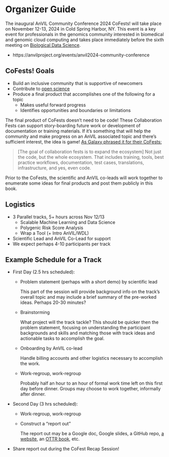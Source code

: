 # Organizer Guide {-}

The inaugural AnVIL Community Conference 2024 CoFests! will take place on November 12-13, 2024 in Cold Spring Harbor, NY.
This event is a key event for professionals in the genomics community interested in biomedical and genomic cloud computing and takes place immediately before the sixth meeting on [Biological Data Science](https://meetings.cshl.edu/meetings.aspx?meet=DATA&year=24).

- https://anvilproject.org/events/anvil2024-community-conference

## CoFests! Goals {- .unlisted}

- Build an inclusive community that is supportive of newcomers
- Contribute to [open science](https://en.wikipedia.org/wiki/Open_science)
- Produce a final product that accomplishes one of the following for a topic
  - Makes useful forward progress
  - Identifies opportunities and boundaries or limitations

The final product of CoFests doesn't need to be code! These Collaboration Fests can support story-boarding future work or development of documentation or training materials. If it's something that will help the community and make progress on an AnVIL associated topic and there's sufficient interest, the idea is game! [As Galaxy phrased it for their CoFests:](https://galaxyproject.org/events/gcc2023/cofest/#goals)

> [The goal of collaboration fests is to expand the ecosystem] Not just the code, but the whole ecosystem. That includes training, tools, best practice workflows, documentation, test cases, translations, infrastructure, and yes, even code.  

Prior to the CoFests, the scientific and AnVIL co-leads will work together to enumerate some ideas for final products and post them publicly in this book.

## Logistics {- .unlisted}

- 3 Parallel tracks, 5+ hours across Nov 12/13
  - Scalable Machine Learning and Data Science
  - Polygenic Risk Score Analysis
  - Wrap a Tool (+ Intro AnVIL/WDL)
- Scientific Lead and AnVIL Co-Lead for support
- We expect perhaps 4-10 participants per track

## Example Schedule for a Track {- .unlisted}

- First Day (2.5 hrs scheduled):
  - Problem statement (perhaps with a short demo) by scientific lead

    This part of the session will provide background info on the track's overall topic and may include a brief summary of the pre-worked ideas. Perhaps 20-30 minutes?

  - Brainstorming

    What project will the track tackle? This should be quicker then the problem statement, focusing on understanding the participant backgrounds and skills and matching those with track ideas and actionable tasks to accomplish the goal.

  - Onboarding by AnVIL co-lead

    Handle billing accounts and other logistics necessary to accomplish the work.

  - Work-regroup, work-regroup

    Probably half an hour to an hour of formal work time left on this first day before dinner. Groups may choose to work together, informally after dinner.

- Second Day (3 hrs scheduled):
  - Work-regroup, work-regroup
  - Construct a "report out"

    The report out may be a Google doc, Google slides, a GitHub repo, [a website](https://github.com/jhudsl/OTTR_Template_Website), an [OTTR book](https://github.com/jhudsl/OTTR_Template), etc.

- Share report out during the CoFest Recap Session!  
